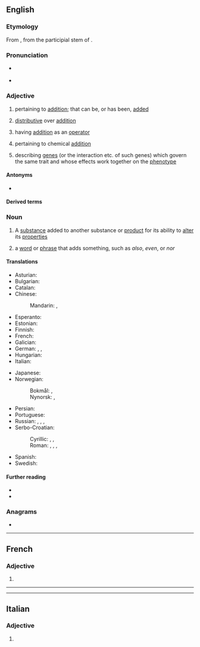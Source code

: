 {{also|Additive|additivé}}
==English==

===Etymology===
{{PIE root|en|deh₃}}
From {{der|en|LL.|additivus}}, from the participial stem of {{der|en|la|addere|t=to add}}.

===Pronunciation===
* {{a|UK}} {{IPA|/ˈæ.dɪ.tɪv/|lang=en}}
* {{a|US}} {{IPA|/ˈæ.də.tɪv/|[ˈæ.ɾə.tɪv]|[ˈæ.ɾə.ɾɪv]|lang=en}}

===Adjective===
{{en-adj}}

# {{lb|en|mathematics}} pertaining to [[addition]]; that can be, or has been, [[added]]
# {{lb|en|mathematics|of a [[function]], etc.}} [[distributive#English|distributive]] over [[addition]]
#: {{ux|en|Matrix multiplication is '''additive''' in that <math>M\vec v+M\vec w=M(\vec v+\vec w)</math>.}}
# {{lb|en|algebra}} having [[addition]] as an [[operator]]
#: {{ux|en|It is natural to look at a finite cyclic group as an '''additive''' group.}}
# {{lb|en|chemistry}} pertaining to chemical [[addition]]
# {{lb|en|genetics}} describing [[gene]]s (or the interaction etc. of such genes) which govern the same trait and whose effects work together on the [[phenotype]]

====Antonyms====
* {{l|en|subtractive}}

====Derived terms====
{{der3|additive color|additive function|additive group|additive identity|additive inverse|lang=en}}

===Noun===
{{en-noun}}

# A [[substance]] added to another substance or [[product]] for its ability to [[alter]] its [[properties]]
#: {{ux|en|Oil may be used as an '''additive''' in gasoline to improve the lubrication of a small engine.}}
# {{lb|en|grammar}} a [[word]] or [[phrase]] that adds something, such as ''also'', ''even'', or ''nor''

====Translations====
{{trans-top|substance altering another substance}}
* Asturian: {{t|ast|aditivu|m}}
* Bulgarian: {{t+|bg|доба́вка|f}}
* Catalan: {{t|ca|additiu|m}}
* Chinese:
*: Mandarin: {{t+|cmn|添加劑}}, {{t+|cmn|添加剂|tr=tiānjiājì}}
* Esperanto: {{t|eo|aldonaĵo}}
* Estonian: {{t|et|lisaaine}}
* Finnish: {{t+|fi|lisäaine}}
* French: {{t+|fr|additif|f}}
* Galician: {{t+|gl|aditivo|m}}
* German: {{t|de|Zusatzstoff|m}}, {{t+|de|Zusatz|m}}, {{t+|de|Additiv|n}}
* Hungarian: {{t+|hu|adalék}}
* Italian: {{t+|it|additivo|m}}
{{trans-mid}}
* Japanese: {{t|ja|添加剤|tr=てんかざい, tenkazai}}
* Norwegian:
*: Bokmål: {{t|nb|tilsetning|m|f}}, {{t|nb|tilsetningsstoff|n}}
*: Nynorsk: {{t|nn|tilsetning|f}}, {{t|nn|tilsetjingsstoff|n}}
* Persian: {{t|fa|ادیتیو|tr=aditiv}}
* Portuguese: {{t+|pt|aditivo|m}}
* Russian: {{t+|ru|присадка}}, {{t+|ru|доба́вка|f}}, {{t+|ru|добавле́ние|n}}, {{t+|ru|дополне́ние|n}}
* Serbo-Croatian:
*: Cyrillic: {{t|sh|дода́так|m}}, {{t|sh|при̑мјеса|f}}, {{t|sh|придодатак|m}}
*: Roman: {{t+|sh|dodátak|m}}, {{t+|sh|prȋmjesa|f}}, {{t|sh|pridodatak|m}}, {{t-check|sh|aditiv}}
* Spanish: {{t+|es|aditivo|m}}
* Swedish: {{t+|sv|tillsats|c}}
{{trans-bottom}}

====Further reading====
* {{R:Webster 1913}}
* {{R:Century 1911}}

===Anagrams===
* {{anagrams|en|davidite}}

----

==French==

===Adjective===
{{head|fr|adjective form}}

# {{feminine singular of|additif|lang=fr}}

----


----

==Italian==

===Adjective===
{{head|it|adjective form}}

# {{feminine plural of|additivo|lang=it}}